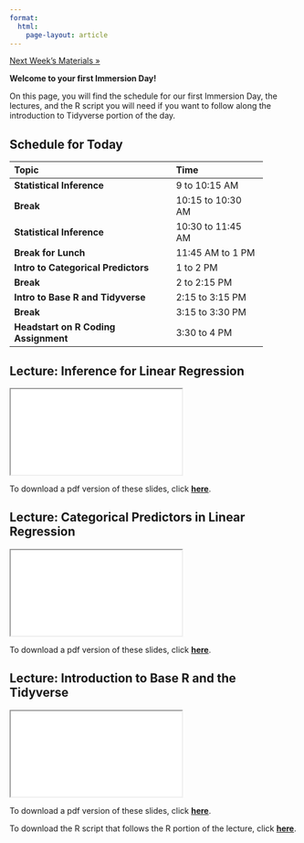 ```yaml
---
format: 
  html:
    page-layout: article
---
```


<div class = "prev-next-container">
<a class="prev-next" href="06-lecture-page.html">Next Week's Materials &raquo;</a>
</div>

**Welcome to your first Immersion Day!**

On this page, you will find the schedule for our first Immersion Day, the lectures, and the R script you will need if you want to follow along the introduction to Tidyverse portion of the day. 

## Schedule for Today

+---------------------------------------+----------------------+
| Topic                                 | Time                 |
+:======================================+:=====================+
| **Statistical Inference**             | 9 to 10:15 AM        |
+---------------------------------------+----------------------+
| **Break**                             | 10:15 to 10:30 AM    |
+---------------------------------------+----------------------+
| **Statistical Inference**             | 10:30 to 11:45 AM    |
+---------------------------------------+----------------------+
| **Break for Lunch**                   | 11:45 AM to 1 PM     |
+---------------------------------------+----------------------+
| **Intro to Categorical Predictors**   | 1 to 2 PM            |
+---------------------------------------+----------------------+
| **Break**                             | 2 to 2:15 PM         |
+---------------------------------------+----------------------+
| **Intro to Base R and Tidyverse**     | 2:15 to 3:15 PM      |
+---------------------------------------+----------------------+
| **Break**                             | 3:15 to 3:30 PM      |
+---------------------------------------+----------------------+
| **Headstart on R Coding Assignment**  | 3:30 to 4 PM         |
+---------------------------------------+----------------------+

## Lecture: Inference for Linear Regression

<iframe src="05-lecture-slides.html" name="05-lecture-slides"></iframe>

To download a pdf version of these slides, click <a href="05-lecture-slides.pdf" download target="_blank" rel="noopener noreferrer"><strong>here</strong></a>.

## Lecture: Categorical Predictors in Linear Regression

<iframe src="06-lecture-slides.html" name="06-lecture-slides"></iframe>

To download a pdf version of these slides, click <a href="06-lecture-slides.pdf" download target="_blank" rel="noopener noreferrer"><strong>here</strong></a>.

## Lecture: Introduction to Base R and the Tidyverse

<iframe src="r-training-immersion-day-01.html" name="r-training-immersion-day-01"></iframe>

To download a pdf version of these slides, click <a href="r-training-immersion-day-01-slides.pdf" download target="_blank" rel="noopener noreferrer"><strong>here</strong></a>.

To download the R script that follows the R portion of the lecture, click <a href="r-training-immersion-day-01-script.R" download target="_blank" rel="noopener noreferrer"><strong>here</strong></a>.



